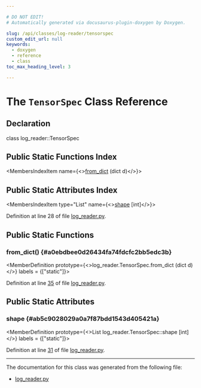 ```yaml
---

# DO NOT EDIT!
# Automatically generated via docusaurus-plugin-doxygen by Doxygen.

slug: /api/classes/log-reader/tensorspec
custom_edit_url: null
keywords:
  - doxygen
  - reference
  - class
toc_max_heading_level: 3

---
```





# The `TensorSpec` Class Reference

<DoxygenPage pluginConfig={pluginConfig}>



## Declaration

<CodeBlock>class log_reader::TensorSpec</CodeBlock>

## Public Static Functions Index

<MembersIndex>

<MembersIndexItem
  name={<><a href="#a0ebdbee0d26434fa74fdcfc2bb5edc3b">from&#95;dict</a> (dict d)</>}>
</MembersIndexItem>

</MembersIndex>

## Public Static Attributes Index

<MembersIndex>

<MembersIndexItem
  type="List"
  name={<><a href="#ab5c9028029a0a7f87bdd1543d405421a">shape</a> &#91;int&#93;</>}>
</MembersIndexItem>

</MembersIndex>


Definition at line 28 of file <a href="/docs/api/files/lib/lib/analysis/lib/analysis/models/log-reader-py">log&#95;reader.py</a>.

<SectionDefinition>

## Public Static Functions

### from&#95;dict() {#a0ebdbee0d26434fa74fdcfc2bb5edc3b}

<MemberDefinition
  prototype={<>log&#95;reader.TensorSpec.from&#95;dict (dict d)</>}
  labels = {["static"]}>

Definition at line <a href="/docs/api/files/lib/lib/analysis/lib/analysis/models/log-reader-py/#l00035">35</a> of file <a href="/docs/api/files/lib/lib/analysis/lib/analysis/models/log-reader-py">log&#95;reader.py</a>.
</MemberDefinition>

</SectionDefinition>

<SectionDefinition>

## Public Static Attributes

### shape {#ab5c9028029a0a7f87bdd1543d405421a}

<MemberDefinition
  prototype={<>List log&#95;reader.TensorSpec::shape &#91;int&#93;</>}
  labels = {["static"]}>

Definition at line <a href="/docs/api/files/lib/lib/analysis/lib/analysis/models/log-reader-py/#l00031">31</a> of file <a href="/docs/api/files/lib/lib/analysis/lib/analysis/models/log-reader-py">log&#95;reader.py</a>.
</MemberDefinition>

</SectionDefinition>

<hr/>

The documentation for this class was generated from the following file:

<ul>
<li><a href="/docs/api/files/lib/lib/analysis/lib/analysis/models/log-reader-py">log_reader.py</a></li>
</ul>

</DoxygenPage>
